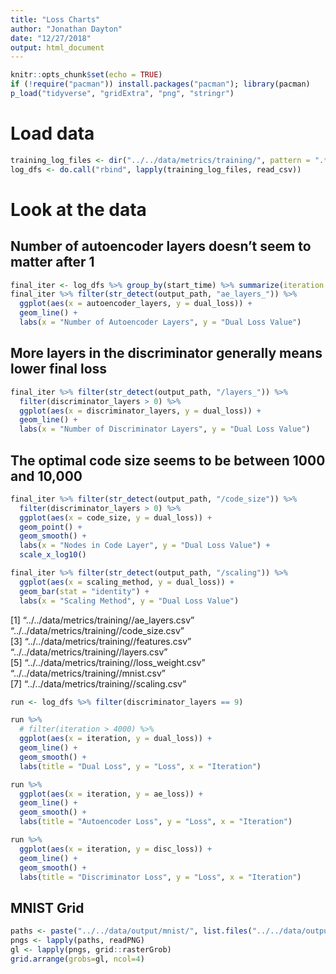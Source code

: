 ```yaml
---
title: "Loss Charts"
author: "Jonathan Dayton"
date: "12/27/2018"
output: html_document
---
```


```r
knitr::opts_chunk$set(echo = TRUE)
if (!require("pacman")) install.packages("pacman"); library(pacman)
p_load("tidyverse", "gridExtra", "png", "stringr")
```

# Load data

```r
training_log_files <- dir("../../data/metrics/training/", pattern = ".*\\.csv", full.names = TRUE)
log_dfs <- do.call("rbind", lapply(training_log_files, read_csv))
```

# Look at the data

## Number of autoencoder layers doesn't seem to matter after 1

```r
final_iter <- log_dfs %>% group_by(start_time) %>% summarize(iteration = max(iteration)) %>% left_join(log_dfs)
final_iter %>% filter(str_detect(output_path, "ae_layers_")) %>%
  ggplot(aes(x = autoencoder_layers, y = dual_loss)) +
  geom_line() +
  labs(x = "Number of Autoencoder Layers", y = "Dual Loss Value")
```

## More layers in the discriminator generally means lower final loss

```r
final_iter %>% filter(str_detect(output_path, "/layers_")) %>%
  filter(discriminator_layers > 0) %>%
  ggplot(aes(x = discriminator_layers, y = dual_loss)) +
  geom_line() +
  labs(x = "Number of Discriminator Layers", y = "Dual Loss Value")
```

## The optimal code size seems to be between 1000 and 10,000

```r
final_iter %>% filter(str_detect(output_path, "/code_size")) %>%
  filter(discriminator_layers > 0) %>%
  ggplot(aes(x = code_size, y = dual_loss)) +
  geom_point() +
  geom_smooth() +
  labs(x = "Nodes in Code Layer", y = "Dual Loss Value") +
  scale_x_log10()
```

```r
final_iter %>% filter(str_detect(output_path, "/scaling")) %>%
  ggplot(aes(x = scaling_method, y = dual_loss)) +
  geom_bar(stat = "identity") +
  labs(x = "Scaling Method", y = "Dual Loss Value")
```

[1] "../../data/metrics/training//ae_layers.csv"   "../../data/metrics/training//code_size.csv"  
[3] "../../data/metrics/training//features.csv"    "../../data/metrics/training//layers.csv"     
[5] "../../data/metrics/training//loss_weight.csv" "../../data/metrics/training//mnist.csv"      
[7] "../../data/metrics/training//scaling.csv"    


```r

run <- log_dfs %>% filter(discriminator_layers == 9) 

run %>%
  # filter(iteration > 4000) %>%
  ggplot(aes(x = iteration, y = dual_loss)) +
  geom_line() +
  geom_smooth() +
  labs(title = "Dual Loss", y = "Loss", x = "Iteration")

run %>%
  ggplot(aes(x = iteration, y = ae_loss)) +
  geom_line() +
  geom_smooth() +
  labs(title = "Autoencoder Loss", y = "Loss", x = "Iteration")

run %>%
  ggplot(aes(x = iteration, y = disc_loss)) +
  geom_line() +
  geom_smooth() +
  labs(title = "Discriminator Loss", y = "Loss", x = "Iteration")
```

## MNIST Grid

```r
paths <- paste("../../data/output/mnist/", list.files("../../data/output/mnist/", pattern = "\\.png$"), sep="")
pngs <- lapply(paths, readPNG)
gl <- lapply(pngs, grid::rasterGrob)
grid.arrange(grobs=gl, ncol=4)
```